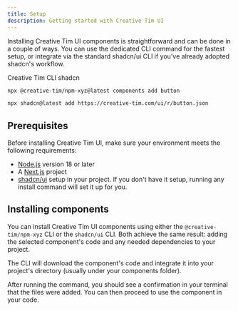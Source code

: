 ```yaml
---
title: Setup
description: Getting started with Creative Tim UI
---
```


Installing Creative Tim UI components is straightforward and can be done in a couple of ways. You can use the dedicated CLI command for the fastest setup, or integrate via the standard shadcn/ui CLI if you've already adopted shadcn's workflow.

<Tabs defaultValue="creative-tim">

<TabsList>
  <TabsTrigger value="creative-tim">Creative Tim CLI</TabsTrigger>
  <TabsTrigger value="shadcn">shadcn</TabsTrigger>
</TabsList>

<TabsContent value="creative-tim">

```bash
npx @creative-tim/npm-xyz@latest components add button
```

</TabsContent>

<TabsContent value="shadcn">

```bash
npx shadcn@latest add https://creative-tim.com/ui/r/button.json
```

</TabsContent>

</Tabs>

## Prerequisites

Before installing Creative Tim UI, make sure your environment meets the following requirements:

- [Node.js](https://nodejs.org/) version 18 or later
- A [Next.js](https://nextjs.org/) project
- [shadcn/ui](https://ui.shadcn.com/) setup in your project. If you don't have it setup, running any install command will set it up for you.

## Installing components

You can install Creative Tim UI components using either the `@creative-tim/npm-xyz` CLI or the `shadcn/ui` CLI. Both achieve the same result: adding the selected component's code and any needed dependencies to your project.

The CLI will download the component's code and integrate it into your project's directory (usually under your components folder).

After running the command, you should see a confirmation in your terminal that the files were added. You can then proceed to use the component in your code.
